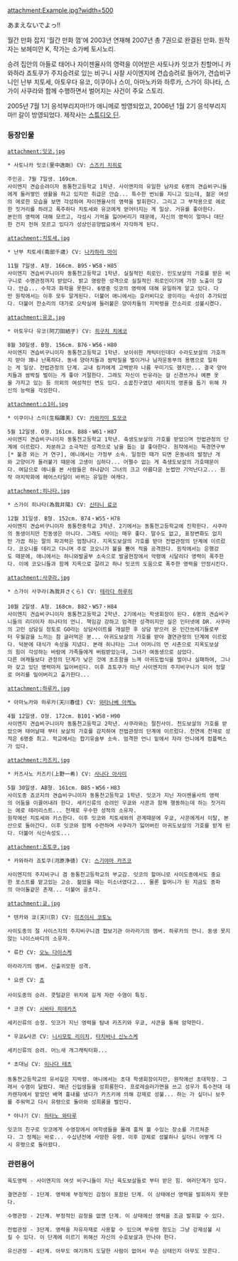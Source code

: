 attachment:Example.jpg?width=500

あまえないでよっ!!

월간 만화 잡지 '월간 만화 껌'에 2003년 연재해 2007년 총 7권으로 완결된 만화. 원작자는 보헤미안 K, 작가는 소가베 토시노리.

승려 집안의 아들로 태어나 자이젠율사의 영력을 이어받은 사토나카 잇코가 친할머니 카와하라 죠토쿠가 주지승려로 있는 비구니 사찰 사이엔지에 견습승려로 들어가, 견습비구니인 난부 치토세, 아토우다 유코, 이쿠이나 스이, 아마노카와 하루카, 스가이 히나타, 스가이 사쿠라와 함께 수행하면서 벌어지는 사건이 주요 스토리.

2005년 7월 1기 응석부리지마!!가 애니메로 방영되었고, 2006년 1월 2기 응석부리지마!! 갈이 방영되었다. 제작사는 [[스튜디오 딘]].

=== 등장인물 ===

 attachment:잇코.jpg

 * 사토나카 잇코(里中逸剛) CV: [[스즈키 치히로]]

 주인공. 7월 7일생. 169cm. 
 사이엔지 견습승려이자 동통천고등학교 1학년. 사이엔지의 유일한 남자로 6명의 견습비구니들에게 둘러쌓인 생활을 하고 있지만 취급은 안습... 특수한 번뇌를 지니고 있는데, 젊은 여성의 에로한 모습을 보면 각성하여 자이젠율사의 영력을 발휘한다. 그리고 그 부작용으로 에로한 짓거리를 하려고 폭주하다 치토세와 유코에게 얻어터지는 게 일상. 거유를 좋아한다. 
 본인의 영력에 대해 모르고, 각성시 기억을 잃어버리기 때문에, 자신의 영력이 얼마나 대단한 건지 전혀 모르고 있다가 성상인공양법요에서 자각하게 된다.

 attachment:치토세.jpg 

 * 난부 치토세(南部千歳) CV: [[나카하라 마이]]

 11월 7일생. A형. 166cm. B95・W58・H85
 사이엔지 견습비구니이자 동통천고등학교 1학년. 실질적인 히로인. 인도보살의 가호를 받은 비구니로 수명관정까지 받았다. 밝고 명랑한 성격으로 실질적인 히로인이기에 가장 노출이 많다. 안습... 수학과 화학을 못한다. 6명중 잇코의 영력에 대해 유일하게 알고 있다. 다만 원작에서는 이후 모두 알게된다. 더불어 애니에서는 호러비디오 광이라는 속성이 추가되었다. 더불어 잔소리의 대가로 오락실에 들러붙은 양아치들의 지박령을 잔소리로 성불시켰다.

 attachment:유코.jpg

 * 아토우다 유코(阿刀田結子) CV: [[히구치 치에코]]

 8월 30일생. B형. 156cm. B76・W56・H80
 사이엔지 견습비구니이자 동통천고등학교 1학년. 보이쉬한 캐릭터인데다 수라도보살의 가호까지 받아 꽤나 난폭하다. 동네 양아치들과 쌈박질을 벌이거나 남자운동부의 용병으로 일하는 게 일상. 전법관정의 단계. 교내 킹카에게 고백받자 나름 꾸미기도 했지만... 결국 양아치들과 쌈박질 벌이는 게 좋아 거절한다. 그래도 자신이 빈유라는 걸 신경쓰거나 예쁜 옷을 가지고 있는 등 의외의 여성적인 면도 있다. 소꿉친구였던 세이지의 영혼을 돕기 위해 자신의 능력을 각성한다.

 attachment:스1이.jpg

 * 이쿠이나 스이(生稲雛美) CV: [[카와카미 토모코]]

 5월 12일생. O형. 161cm. B88・W61・H87
 사이엔지 견습비구니이자 동통천고등학교 1학년. 축생도보살의 가호를 받았으며 전법관정의 단계에 이르렀다. 차분하고 소극적인 성격으로 남을 돕는 걸 좋아한다. 원작에서는 독경연구부[* 불경 외는 거 연구], 애니에서는 가정부 소속. 일정한 때가 되면 온동네의 발정난 개와 고양이가 들러붙기 때문에 고생이 심하다... 어쩔수 없는 게 축생도보살의 가호때문이다. 여담으로 애니를 본 사람들은 하나같이 그녀의 크고 아름다운 눈썹만 기억난다고... 원작 마지막화에 헤어스타일이 바뀌는 유일한 여캐다.

 attachment:히나타.jpg 

 * 스가이 히나타(為我井陽) CV: [[신타니 료코]]

 12월 31일생. B형. 152cm. B74・W55・H78
 사이엔지 견습비구니이자 동통천중학교 3학년. 2기에서는 동통천고등학교에 진학한다. 사쿠라의 동생이지만 친동생은 아니다. 그래도 사이는 매우 좋다. 말수도 없고, 표정변화도 없지만 가끔 하는 말의 파괴력은 엄청나다. 지옥도보살의 가호를 받아 전법관정의 단계에 이르렀다. 코오니를 데리고 다니며 주로 코오니가 불을 뿜어 적을 공격한다. 원작에서는 은행강도 때문에, 애니에서는 하니와발굴부 소속으로 발굴현장에서 악령에 시달리다 영력이 폭주한다. 이에 코오니들과 함께 지옥으로 갈려고 하나 잇코의 도움으로 폭주한 영력을 안정시킨다.

 attachment:사쿠라.jpg

 * 스가이 사쿠라(為我井さくら) CV: [[테라다 하루히]]
 
 10월 2일생. A형. 168cm. B82・W57・H84
 사이엔지 견습비구니이자 동통천고등학교 2학년. 2기에서는 학생회장이 된다. 6명의 견습비구니들의 리더이자 히나타의 언니. 책임감 강하고 엄격한 성격이지만 실은 인터넷에 DR. 사쿠라의 고민 상담실 정토로 GO라는 상담사이트를 개설한 후 상담 받으러 온 인간쓰레기들로부터 우월감을 느끼는 참 글러먹은 분... 아귀도보살의 가호를 받아 결연관정의 단계에 이르렀다. 덕분에 대식가 속성을 지녔다. 본래 히나타는 그녀 어머니의 먼 사촌으로 지옥도보살의 힘이 각성하는 바람에 가족들에게 버림받았는데, 그녀가 여동생으로 삼았다. 
 다른 여캐들보다 관정의 단계가 낮은 것에 초조함을 느껴 아귀도법식을 벌이나 실패하여, 그나마 갖고 있던 영력마저 잃어버린다. 이후 죠토쿠가 떠난 사이엔지의 주지비구니가 되어 정말로 머리를 밀어버리고 출가한다...

 attachment:하루카.jpg

 * 아마노카와 하루카(天川春佳) CV: [[와타나베 아케노]]

 4월 12일생. O형. 172cm. B101・W58・H90
 사이엔지 견습비구니이자 동통천고등학교 2학년. 사쿠라와는 절친사이. 천도보살의 가호를 받았으며 태어날때 부터 보살의 가호를 감지하여 전법관정의 단계에 이르렀다. 천연에 천재로 성적은 6명중 최고. 학교에서는 합기유술부 소속. 엄격한 언니 밑에서 자라 언니에게 컴플렉스가 있다.

 attachment:카즈키.jpg

 * 카즈사노 카즈키(上野一希) CV: [[사나다 아사미]]

 5월 30일생. AB형. 161cm. B85・W56・H83
 사이도종 죠코지의 견습비구니이자 동통천고등학교 1학년. 잇코가 지닌 자이젠율사의 영력의 어둠을 이끌어내려 한다. 세키신류의 승려인 우쿄와 사콘과 함께 행동하는데 하는 짓거리는 에로 테러리스트... 천재로 우수한 성적의 소유자. 
 원작에선 치토세와 키스한다. 이후 잇코와 치토세와의 관계때문에 우쿄, 사콘에게서 이탈, 본산으로 돌아간다. 이후 잇코와 함께 수련하며 사쿠라가 잃어버린 아귀도보살의 가호를 받게 된다. 더불어 식신속성도...

 attachment:죠토쿠.jpg

 * 카와하라 죠토쿠(河原浄徳) CV: [[스기야마 카즈코]]

 사이엔지의 주지비구니 겸 동통천고등학교의 부교감. 잇코의 할머니로 사이도종에서도 중요한 포스트를 맡고있는 고승. 젊었을 때는 미소녀였다고... 물론 할머니가 된 지금도 종파의 아이돌같은 존재... 더불어 골초다.

 attachment:쿄.jpg

 * 텐카와 쿄(天川京) CV: [[미츠이시 코토노]]

 사이도종의 절 사이스지의 주지비구니겸 첩보기관 아라라기의 멤버. 하루카의 언니. 동생 못지않는 나이스바디의 소유자. 

 * 류칸 CV: [[오노 다이스케]]

 아라라기의 멤버. 신출귀모한 성격.

 * 요센 CV: [[쵸]]
 
 사이도종의 승려. 콧털같은 위치에 길게 자란 수염이 특징. 

 * 코겐 CV: [[시바타 히데카즈]]

 세키신류의 승정. 잇코가 지닌 영력을 탐내 카즈키와 우쿄, 사콘을 통해 암약한다.

 * 우쿄&사콘 CV: [[니시모토 리이치]], [[타치바나 신노스케]]

 세키신류의 승려. 어느새 개그캐릭터화...

 * 초대님 CV: [[이나다 테츠]]
 
 동통천고등학교의 유서깊은 지박령. 애니에서는 초대 학생회장이지만, 원작에선 초대학장. 그래서 수염이 달렸다. 매년 신입생들을 성희롱한다. 프로레슬러가면을 쓰고 성우가 특수전대 데카렌쟈에서 맡았던 배역 흉내를 냈다가 카즈키에 의해 강제로 성불... 하는 가 싶더니 보주를 주워먹고 다시 유령으로 돌아와 성희롱을 벌인다.

 * 야나기 CV: [[하타노 와타루]]

 잇코의 친구로 잇코에게 수영장에서 여학생들을 몰래 훔쳐 볼 수있는 장소를 가르쳐준다. 그 정체는 바로... 수십년전에 사망한 유령. 이후 강제로 성불하나 싶더니 어떻게 다시 유령으로 돌아왔다.

=== 관련용어 ===

 육도영력 - 사이엔지의 여섯 비구니들이 지닌 육도보살들로 부터 받은 힘. 여러단계가 있다.

 결연관정 - 1단계. 영력에 부정적인 감정이 포함된 단계. 이 상태에선 영력을 발휘하지 못한다.

 수명관정 - 2단계. 부정적인 감정을 없앤 단계. 이 상태에선 영력을 조금 발휘할 수 있다.

 전법관정 - 3단계. 영력을 자유자재로 사용할 수 있으며 부유령 정도는 그냥 강제성불 시킬 수 있다. 이 단계에 이르기 위해선 자신의 수호보살과 만나야 한다.

 유신관정 - 4단계. 아무도 여기까지 도달한 사람이 없어서 무슨 상태인지 아무도 모른다.

 
